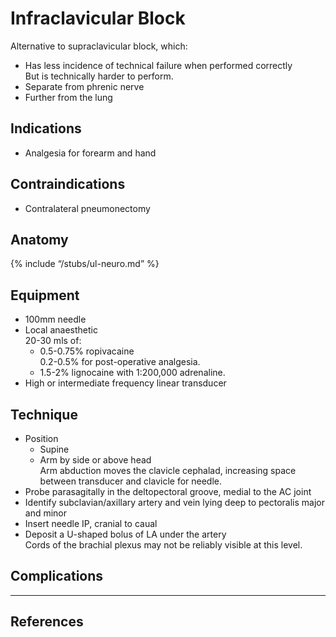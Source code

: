 # Infraclavicular Block


Alternative to supraclavicular block, which:

* Has less incidence of technical failure when performed correctly  
But is technically harder to perform.
* Separate from phrenic nerve
* Further from the lung

## Indications

* Analgesia for forearm and hand

## Contraindications

* Contralateral pneumonectomy

## Anatomy

{% include "/stubs/ul-neuro.md" %}

## Equipment

* 100mm needle
* Local anaesthetic  
20-30 mls of:
	* 0.5-0.75% ropivacaine  
	0.2-0.5% for post-operative analgesia.
	* 1.5-2% lignocaine with 1:200,000 adrenaline.
* High or intermediate frequency linear transducer

## Technique

* Position
	* Supine
	* Arm by side or above head  
	Arm abduction moves the clavicle cephalad, increasing space between transducer and clavicle for needle.
* Probe parasagitally in the deltopectoral groove, medial to the AC joint
* Identify subclavian/axillary artery and vein lying deep to pectoralis major and minor
* Insert needle IP, cranial to caual
* Deposit a U-shaped bolus of LA under the artery  
Cords of the brachial plexus may not be reliably visible at this level.

## Complications


---

## References

